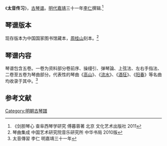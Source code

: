 《'''太音传习'''》，[[古琴谱|古琴谱]]。[[明代|明代]][[嘉靖|嘉靖]]三十一年[[李仁|李仁]]撰辑.<ref>《剑胆琴心 查阜西琴学研究 傅暮蓉著 北京 文化艺术出版社 2011 </ref>

==琴谱版本==

现存版本为中国国家图书馆藏本，[[周桂山|周桂山]]刻本。<ref>琴曲集成 中国艺术研究院音乐研究所 中华书局 2010版</ref>

==琴谱内容==

琴谱包含五卷。一卷为资料部分卷前序、操缦引、弹琴論、上弦法、左右手指法、二卷至五卷为琴曲部分。代表性的琴曲《[[高山_(古琴曲)|高山]]》、《[[流水_(古琴曲)|流水]]》、《[[酒狂|酒狂]]》、《[[陽春_(古琴曲)|阳春]]》等名曲均收录于其中。<ref>太音傳習 李仁 明嘉靖三十一年 </ref>

==参考文献==
{{reflist}}
[[Category:明朝古琴譜|Category:明朝古琴譜]]